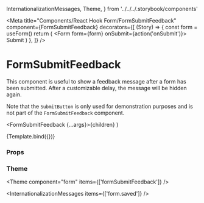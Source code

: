   InternationalizationMessages,
  Theme,
} from '../../../.storybook/components'

<Meta
  title="Components/React Hook Form/FormSubmitFeedback"
  component={FormSubmitFeedback}
  decorators={[
    (Story) => {
      const form = useForm()
      return (
        <Form form={form} onSubmit={action('onSubmit')}>
          <Story />
          <SubmitButton className="mt-4">Submit</SubmitButton>
        </Form>
      )
    },
  ]}
/>

# FormSubmitFeedback

This component is useful to show a feedback message after a form has been submitted.
After a customizable delay, the message will be hidden again.

Note that the `SubmitButton` is only used for demonstration purposes and is not part of the `FormSubmitFeedback` component.

  <FormSubmitFeedback {...args}>{children}</FormSubmitFeedback>
)

<Canvas>
  <Story
    name="Default"
    argTypes={{
      icon: {
        options: ['None', 'CheckCircle', 'Save'],
        mapping: {
          None: null,
          CheckCircle: IconCheckCircle,
          Save: IconSave,
        },
        control: { type: 'select' },
      },
    }}
  >
    {Template.bind({})}
  </Story>
</Canvas>

### Props

<ArgsTable story="Default" />

### Theme

<Theme component="form" items={['formSubmitFeedback']} />

<InternationalizationMessages items={['form.saved']} />
